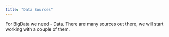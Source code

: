 ```yaml
---
title: "Data Sources"
---
```


For BigData we need - Data.
There are many sources out there, we will start working with a couple of them.


